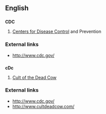 ==English==

==={{Initialism}}===
'''CDC'''
# [[Centers for Disease Control]] and Prevention

===External links===
* http://www.cdc.gov/

==={{Initialism}}===
'''cDc'''
# [[Cult of the Dead Cow]]

===External links===
* http://www.cdc.gov/
* http://www.cultdeadcow.com/